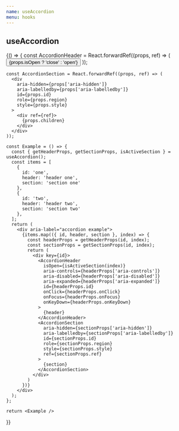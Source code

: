 ```yaml
---
name: useAccordion
menu: hooks
---
```


## useAccordion


<Playground>
  {() => {
    const AccordionHeader = React.forwardRef((props, ref) => (
      <button
        aria-controls={props['aria-controls']}
        aria-disabled={props['aria-disabled']}
        aria-expanded={props['aria-expanded']}
        id={props.id}
        onClick={props.onClick}
        onFocus={props.onFocus}
        onKeyDown={props.onKeyDown}
        style={{ fontSize: '16px' }}
      >
        {props.isOpen ? 'close' : 'open'}
      </button>
    ));

    const AccordionSection = React.forwardRef((props, ref) => (
      <div
        aria-hidden={props['aria-hidden']}
        aria-labelledby={props['aria-labelledby']}
        id={props.id}
        role={props.region}
        style={props.style}
      >
        <div ref={ref}>
          {props.children}
        </div>
      </div>
    ));

    const Example = () => {
      const { getHeaderProps, getSectionProps, isActiveSection } = useAccordion();
      const items = [
        {
          id: 'one',
          header: 'header one',
          section: 'section one'
        },
        {
          id: 'two',
          header: 'header two',
          section: 'section two'
        },
      ];
      return (
        <div aria-label="accordion example">
          {items.map(({ id, header, section }, index) => {
            const headerProps = getHeaderProps(id, index);
            const sectionProps = getSectionProps(id, index);
            return (
              <div key={id}>
                <AccordionHeader
                  isOpen={isActiveSection(index)}
                  aria-controls={headerProps['aria-controls']}
                  aria-disabled={headerProps['aria-disabled']}
                  aria-expanded={headerProps['aria-expanded']}
                  id={headerProps.id}
                  onClick={headerProps.onClick}
                  onFocus={headerProps.onFocus}
                  onKeyDown={headerProps.onKeyDown}
                >
                  {header}
                </AccordionHeader>
                <AccordionSection
                  aria-hidden={sectionProps['aria-hidden']}
                  aria-labelledby={sectionProps['aria-labelledby']}
                  id={sectionProps.id}
                  role={sectionProps.region}
                  style={sectionProps.style}
                  ref={sectionProps.ref}
                >
                  {section}
                </AccordionSection>
              </div>
            )
          })}
        </div>
      );
    };

    return <Example />
  }}
</Playground>

